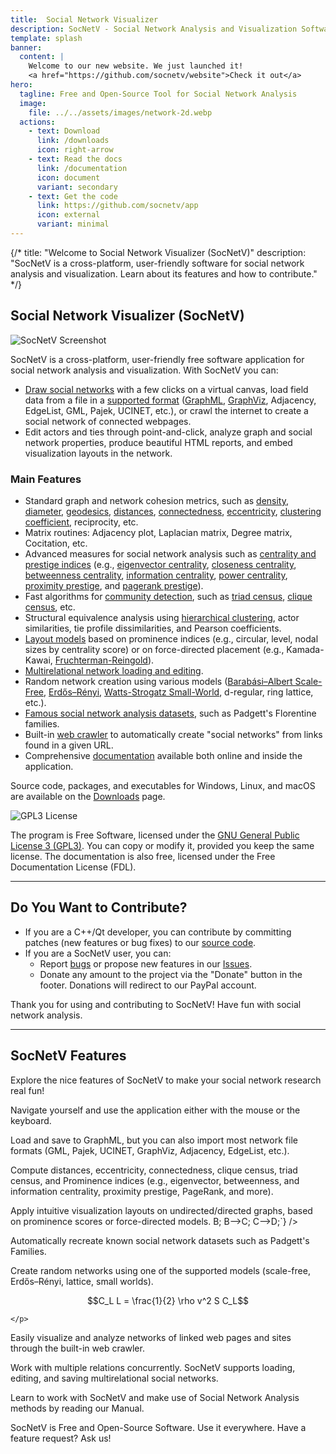 ```yaml
---
title:  Social Network Visualizer 
description: SocNetV - Social Network Analysis and Visualization Software
template: splash
banner:
  content: |
    Welcome to our new website. We just launched it! 
    <a href="https://github.com/socnetv/website">Check it out</a>
hero:
  tagline: Free and Open-Source Tool for Social Network Analysis
  image:
    file: ../../assets/images/network-2d.webp
  actions:
    - text: Download
      link: /downloads
      icon: right-arrow
    - text: Read the docs
      link: /documentation
      icon: document
      variant: secondary
    - text: Get the code
      link: https://github.com/socnetv/app
      icon: external
      variant: minimal	  
---
```





<BaseLayout title="Home" description="Welcome to SocNetV">


{/* title: "Welcome to Social Network Visualizer (SocNetV)"
description: "SocNetV is a cross-platform, user-friendly software for social network analysis and visualization. Learn about its features and how to contribute." */}

## Social Network Visualizer (SocNetV)
![SocNetV Screenshot](/data/uploads/screenshots/25/socnetv-25-131-actors-citation-Degree-Centrality-Radial-Node-size-color-Layout-outDegree-distribution.png)



SocNetV is a cross-platform, user-friendly free software application for social network analysis and visualization. With SocNetV you can:

- [Draw social networks](../docs/index.md#canvas) with a few clicks on a virtual canvas, load field data from a file in a [supported format](../docs/formats.md) ([GraphML](../docs/formats.md#GraphML), [GraphViz](../docs/formats.md#GraphViz), Adjacency, EdgeList, GML, Pajek, UCINET, etc.), or crawl the internet to create a social network of connected webpages.
- Edit actors and ties through point-and-click, analyze graph and social network properties, produce beautiful HTML reports, and embed visualization layouts in the network.

### Main Features

- Standard graph and network cohesion metrics, such as [density](../docs/index.md#Cohesion), [diameter](../docs/index.md#Diameter), [geodesics](../docs/index.md#GeodesicsMatrix), [distances](../docs/index.md#DistancesMatrix), [connectedness](../docs/index.md#Connectedness), [eccentricity](../docs/index.md#Eccentricity), [clustering coefficient](../docs/index.md#Coefficient), reciprocity, etc.
- Matrix routines: Adjacency plot, Laplacian matrix, Degree matrix, Cocitation, etc.
- Advanced measures for social network analysis such as [centrality and prestige indices](../docs/index.md#Centralities) (e.g., [eigenvector centrality](../docs/index.md#EVC), [closeness centrality](../docs/index.md#CC), [betweenness centrality](../docs/index.md#BC), [information centrality](../docs/index.md#IC), [power centrality](../docs/index.md#PC), [proximity prestige](../docs/index.md#PP), and [pagerank prestige](../docs/index.md#PRP)).
- Fast algorithms for [community detection](../docs/index.md#communities), such as [triad census](../docs/index.md#TriadCensus), [clique census](../docs/index.md#CliqueCensus), etc.
- Structural equivalence analysis using [hierarchical clustering](../docs/index.md#hierarchicalclusteranalysis), actor similarities, tie profile dissimilarities, and Pearson coefficients.
- [Layout models](../docs/index.md#visualisation) based on prominence indices (e.g., circular, level, nodal sizes by centrality score) or on force-directed placement (e.g., Kamada-Kawai, [Fruchterman-Reingold](../docs/index.md#LayoutFR)).
- [Multirelational network loading and editing](../docs/index.md#Relations).
- Random network creation using various models ([Barabási–Albert Scale-Free](../docs/index.md#RandomSF), [Erdős–Rényi](../docs/generate.md#RandomER), [Watts-Strogatz Small-World](../docs/index.md#RandomSW), d-regular, ring lattice, etc.).
- [Famous social network analysis datasets](../docs/index.md#Datasets), such as Padgett's Florentine families.
- Built-in [web crawler](../docs/index.md#WebCrawler) to automatically create "social networks" from links found in a given URL.
- Comprehensive [documentation](../documentation) available both online and inside the application.

Source code, packages, and executables for Windows, Linux, and macOS are available on the [Downloads](../downloads) page.

![GPL3 License](../../assets/images/gplv3.gif)

The program is Free Software, licensed under the [GNU General Public License 3 (GPL3)](http://www.gnu.org/copyleft/gpl.html). You can copy or modify it, provided you keep the same license. The documentation is also free, licensed under the Free Documentation License (FDL).

---

## Do You Want to Contribute?

- If you are a C++/Qt developer, you can contribute by committing patches (new features or bug fixes) to our [source code](https://github.com/socnetv/app/tree/develop).
- If you are a SocNetV user, you can:
  - Report [bugs](../bugs) or propose new features in our [Issues](https://github.com/socnetv/app/issues).
  - Donate any amount to the project via the "Donate" button in the footer. Donations will redirect to our PayPal account.

Thank you for using and contributing to SocNetV! Have fun with social network analysis.

---

## SocNetV Features
Explore the nice features of SocNetV to make  your social network research real fun!

<CardGrid stagger>



  <Card title="Easy User Interface" icon="open-book">
    <i className="fa fa-magic" aria-hidden="true"></i>
    <p>Navigate yourself and use the application either with the mouse or the keyboard.</p>
  </Card>

  <Card title="File Formats" icon="pencil">
    <i className="fa fa-file-code-o" aria-hidden="true"></i>
    <p>
      Load and save to GraphML, but you can also import most network file formats (GML, Pajek,
      UCINET, GraphViz, Adjacency, EdgeList, etc.).
    </p>
  </Card>

  <Card title="Network Analysis" icon="open-book">
    <i className="fa fa-connectdevelop" aria-hidden="true"></i>
    <p>
      Compute distances, eccentricity, connectedness, clique census, triad census, and Prominence
      indices (e.g., eigenvector, betweenness, and information centrality, proximity prestige,
      PageRank, and more).
    </p>
  </Card>

  <Card title="Visualization" icon="open-book">
    <i className="fa fa-desktop" aria-hidden="true"></i>
    <p>
      Apply intuitive visualization layouts on undirected/directed graphs, based on prominence
      scores or force-directed models.
      <Mermaid code={`graph TD; A-->B; B-->C; C-->D;`} />
    </p>
  </Card>

  <Card title="Famous Networks" icon="seti:csv">
    <i className="fa fa-heart-o" aria-hidden="true"></i>
    <p>Automatically recreate known social network datasets such as Padgett's Families.</p>
  </Card>

  <Card title="Random Networks" icon="seti:pipeline">
    <i className="fa fa-random" aria-hidden="true"></i>
    <p>
      Create random networks using one of the supported models (scale-free, Erdős–Rényi, lattice,
      small worlds).


```math
C_L
L = \frac{1}{2} \rho v^2 S C_L
```
    </p>
  </Card>

  <Card title="Web Crawler" icon="seti">
    <i className="fa fa-map-o" aria-hidden="true"></i>
    <p>
      Easily visualize and analyze networks of linked web pages and sites through the built-in web
      crawler.
    </p>
  </Card>

  <Card title="Multi-relational" icon="add-document">
    <i className="fa fa-plus" aria-hidden="true"></i>
    <p>
      Work with multiple relations concurrently. SocNetV supports loading, editing, and saving
      multirelational social networks.
    </p>
  </Card>

  <Card title="Documentation" icon="open-book">
    <i className="fa fa-question-circle" aria-hidden="true"></i>
    <p>
      Learn to work with SocNetV and make use of Social Network Analysis methods by reading our
      Manual.
    </p>
  </Card>

  <Card title="Free Software" icon="linux">
    <i className="fa fa-code" aria-hidden="true"></i>
    <p>
      SocNetV is Free and Open-Source Software. Use it everywhere. Have a feature request? Ask us!
    </p>
  </Card>
</CardGrid>

</BaseLayout>
